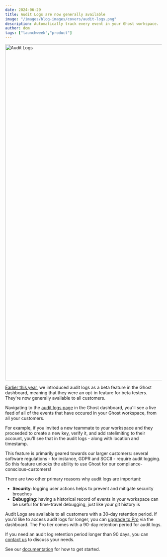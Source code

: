 ```yaml
---
date: 2024-06-29
title: Audit Logs are now generally available
image: "/images/blog-images/covers/audit-logs.png"
description: Automatically track every event in your Ghost workspace.
author: dom
tags: ["launchweek","product"]
---
```


<Image src="/images/blog-images/audit-logs/auditlogsscreen.png" alt="Audit Logs" width="1920" height="1080"/>

[Earlier this year](https://www.ghost.com/changelog#2024-01-19), we introduced audit logs as a beta feature in the Ghost dashboard, meaning that they were an opt-in
feature for beta testers. They're now generally available to all customers.

Navigating to the [audit logs page](https://app.ghost.com/audit/) in the Ghost dashboard, you'll see a live feed of all of the events that have
occured in your Ghost workspace, from all your customers.

For example, if you invited a new teammate to your workspace and they proceeded to create a new key, verify it, and 
add ratelimiting to their account, you'll see that in the audit logs - along with location and timestamp.

This feature is primarily geared towards our larger customers: several software regulations - for instance, GDPR and SOCII -
require audit logging. So this feature unlocks the ability to use Ghost for our compliance-conscious-customers!

There are two other primary reasons why audit logs are important:

- **Security**: logging user actions helps to prevent and mitigate security breaches
- **Debugging**: having a historical record of events in your workspace can be useful for time-travel debugging, just like your git history is

Audit Logs are available to all customers with a 30-day retention period. If you'd like to access audit logs for longer, you can [upgrade
to Pro](https://app.ghost.com/settings/billing) via the dashboard. The Pro tier comes with a 90-day retention period for
audit logs.

If you need an audit log retention period longer than 90 days, you can [contact us](https://www.ghost.com/pricing) to discuss your needs.

See our [documentation](https://www.ghost.com/docs/audit-log/introduction) for how to get started.
